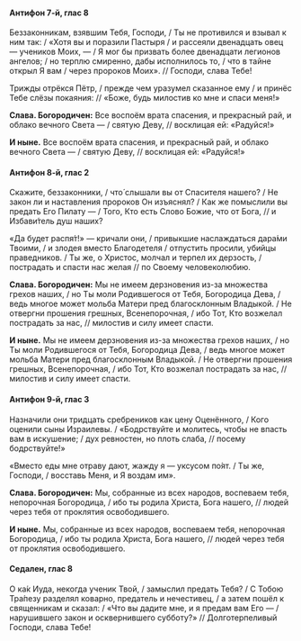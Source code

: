 #### Антифон 7-й, глас 8

Беззаконникам, взявшим Тебя, Господи, / Ты не противился и взывал к ним так: / «Хотя вы и поразили Пастыря / и рассеяли двенадцать овец — учеников Моих, — / Я мог бы призвать более двенадцати легионов ангелов; / но терплю смиренно, дабы исполнилось то, / что в тайне открыл Я вам / через пророков Моих». // Господи, слава Тебе!

Трижды отрёкся Пётр, / прежде чем уразумел сказанное ему / и принёс Тебе слёзы покаяния: // «Боже, будь милостив ко мне и спаси меня!»

**Слава. Богородичен:** Все воспоём врата спасения, и прекрасный рай, и облако вечного Света — / святую Деву, // восклицая ей: «Радуйся!»

**И ныне.** Все воспоём врата спасения, и прекрасный рай, и облако вечного Света — / святую Деву, // восклицая ей: «Радуйся!»

#### Антифон 8-й, глас 2

Скажите, беззаконники, / что́ слышали вы от Спасителя нашего? / Не закон ли и наставления пророков Он изъяснял? / Как же помыслили вы предать Его Пилату — / Того, Кто есть Слово Божие, что от Бога, // и Избави́тель душ наших?

«Да будет распя́т!» — кричали они, / привыкшие наслаждаться дара́ми Твоими, / и злодея вместо Благодетеля / отпустить просили, убийцы праведников. / Ты же, о Христос, молчал и терпел их дерзость, / пострадать и спасти нас желая // по Своему человеколюбию.

**Слава. Богородичен:** Мы не имеем дерзновения из-за множества грехов наших, / но Ты моли Родившегося от Тебя, Богородица Дева, / ведь многое может мольба Матери пред благосклонным Владыкой. / Не отвергни прошения грешных, Всенепорочная, / ибо Тот, Кто возжелал пострадать за нас, // милостив и силу имеет спасти.

**И ныне.** Мы не имеем дерзновения из-за множества грехов наших, / но Ты моли Родившегося от Тебя, Богородица Дева, / ведь многое может мольба Матери пред благосклонным Владыкой. / Не отвергни прошения грешных, Всенепорочная, / ибо Тот, Кто возжелал пострадать за нас, // милостив и силу имеет спасти.

#### Антифон 9-й, глас 3

Назначили они тридцать сребреников как цену Оценённого, / Кого оценили сыны Израилевы. / «Бодрствуйте и молитесь, чтобы не впасть вам в искушение; / дух ревностен, но плоть слаба, // посему бодрствуйте!»

«Вместо еды мне отраву дают, жажду я — уксусом по́ят. / Ты же, Господи, / восставь Меня, и Я воздам им».

**Слава. Богородичен:** Мы, собранные из всех народов, воспеваем тебя, непорочная Богородица, / ибо ты родила Христа, Бога нашего, // людей через тебя от проклятия освободившего.

**И ныне.** Мы, собранные из всех народов, воспеваем тебя, непорочная Богородица, / ибо ты родила Христа, Бога нашего, // людей через тебя от проклятия освободившего.

#### Седален, глас 8

О ка́к Иуда, некогда ученик Твой, / замыслил предать Тебя? / С Тобою Тра́пезу разделял коварно, предатель и нечестивец, / а затем пошёл к священникам и сказал: / «Что вы дадите мне, и я предам вам Его — / нарушившего закон и осквернившего субботу?» // Долготерпеливый Господи, слава Тебе!
